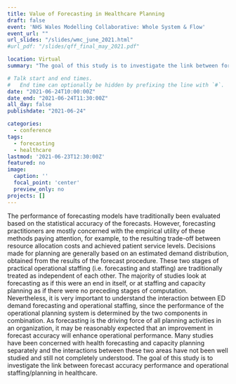 ```yaml
---
title: Value of Forecasting in Healthcare Planning
draft: false
event: 'NHS Wales Modelling Collaborative: Whole System & Flow'
event_url: ""
url_slides: "/slides/wmc_june_2021.html"
#url_pdf: "/slides/qff_final_may_2021.pdf"

location: Virtual
summary: "The goal of this study is to investigate the link between forecast accuracy performance and operational staffing/planning in healthcare planning. Moreover, we examine the use probabilistic forecast and its impact on planning performance"

# Talk start and end times.
#   End time can optionally be hidden by prefixing the line with `#`.
date: "2021-06-24T10:00:00Z"
date_end: "2021-06-24T11:30:00Z"
all_day: false
publishdate: "2021-06-24"

categories:
  - conference
tags:
  - forecasting
  - healthcare
lastmod: '2021-06-23T12:30:00Z'
featured: no
image:
  caption: ''
  focal_point: 'center'
  preview_only: no
projects: []
---
```


The performance of forecasting models have traditionally been evaluated based on the statistical accuracy of the forecasts. However, forecasting practitioners are mostly concerned with the empirical utility of these methods paying attention, for example, to the resulting trade-off between resource allocation costs and achieved patient service levels.
Decisions made for planning are generally based on an estimated demand distribution, obtained from the results of the forecast procedure.
These two stages of practical operational staffing (i.e. forecasting and staffing) are traditionally treated as independent of each other. The majority of studies look at forecasting as if this were an end in itself, or at staffing and capacity planning as if there were no preceding stages of computation. Nevertheless, it is very important to understand the interaction between ED demand forecasting and operational staffing, since the performance of the operational planning system is determined by the two components in combination.
As forecasting is the driving force of all planning activities in an organization, it may be reasonably expected that an improvement in forecast accuracy will enhance operational performance. Many studies have been concerned with health forecasting and capacity planning separately and the interactions between these two areas have not been well studied and still not completely understood.
 The goal of this study is to investigate the link between forecast accuracy performance and operational staffing/planning in healthcare.